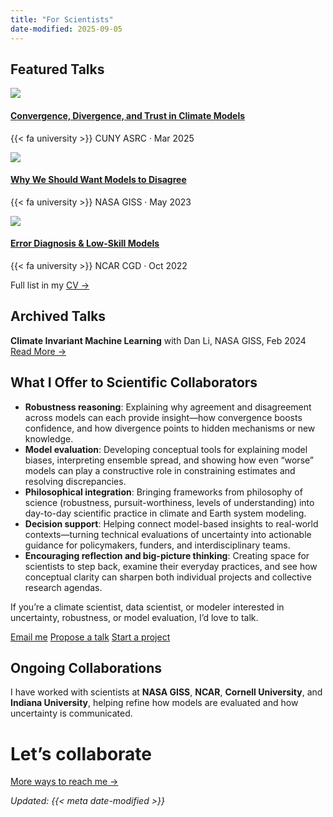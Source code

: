 ```yaml
---
title: "For Scientists"
date-modified: 2025-09-05
---
```


## Featured Talks

:::{.grid .gap-4}

::: {.g-col-12 .g-col-md-4 .section-card .text-reset}
[![](talks/cuny-esi-convergence-trust-2025.jpg){.talk-thumb}](talks/cuny-esi-convergence-trust-2025.qmd)

#### [Convergence, Divergence, and Trust in Climate Models](talks/cuny-esi-convergence-trust-2025.qmd){.talk-title}
::: {.talk-meta}
{{< fa university >}} CUNY ASRC · Mar 2025
:::
:::

::: {.g-col-12 .g-col-md-4 .section-card .text-reset}
[![](talks/nasa-giss-disagreement-2023.jpg){.talk-thumb}](talks/nasa-giss-disagreement-2023.qmd)

#### [Why We Should Want Models to Disagree](talks/nasa-giss-disagreement-2023.qmd){.talk-title}
::: {.talk-meta}
{{< fa university >}} NASA GISS · May 2023
:::
:::

::: {.g-col-12 .g-col-md-4 .section-card .text-reset}
[![](talks/ncar-cgd-error-taxonomy-2022.png){.talk-thumb}](talks/ncar-cgd-error-taxonomy-2022.qmd)

#### [Error Diagnosis & Low-Skill Models](talks/ncar-cgd-error-taxonomy-2022.qmd){.talk-title}
::: {.talk-meta}
{{< fa university >}} NCAR CGD · Oct 2022
:::
:::

:::

<div class="mt-3 text-muted small text-end">
Full list in my [CV →](about.qmd)
</div>

## Archived Talks

**Climate Invariant Machine Learning** with Dan Li, NASA GISS, Feb 2024     [Read More →](talks/nasa-giss-ml-2024.qmd)

## What I Offer to Scientific Collaborators

- **Robustness reasoning**: Explaining why agreement and disagreement across models can each provide insight—how convergence boosts confidence, and how divergence points to hidden mechanisms or new knowledge.
- **Model evaluation**: Developing conceptual tools for explaining model biases, interpreting ensemble spread, and showing how even “worse” models can play a constructive role in constraining estimates and resolving discrepancies. 
- **Philosophical integration**: Bringing frameworks from philosophy of science (robustness, pursuit-worthiness, levels of understanding) into day-to-day scientific practice in climate and Earth system modeling. 
- **Decision support**: Helping connect model-based insights to real-world contexts—turning technical evaluations of uncertainty into actionable guidance for policymakers, funders, and interdisciplinary teams.
- **Encouraging reflection and big-picture thinking**: Creating space for scientists to step back, examine their everyday practices, and see how conceptual clarity can sharpen both individual projects and collective research agendas.

::: {.callout .callout-note .mb-5 .mt-5}
If you’re a climate scientist, data scientist, or modeler interested in uncertainty, robustness, or model evaluation, I’d love to talk.

[Email me](mailto:ryan.oloughlin@qc.cuny.edu){.btn .btn-primary .me-2}
[Propose a talk](contact.qmd#speaking){.btn .btn-outline-primary .me-2}
[Start a project](contact.qmd#collaboration){.btn .btn-outline-secondary}
:::

## Ongoing Collaborations

I have worked with scientists at **NASA GISS**, **NCAR**, **Cornell University**, and **Indiana University**, helping refine how models are evaluated and how uncertainty is communicated. 

# Let’s collaborate

[More ways to reach me →](contact.qmd){.btn .btn-outline-primary}

*Updated: {{< meta date-modified >}}*
